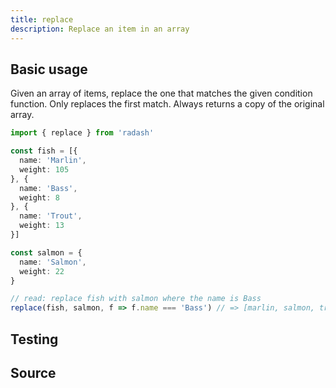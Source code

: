 ```yaml
---
title: replace
description: Replace an item in an array
---
```



## Basic usage

Given an array of items, replace the one that matches the given condition function. Only replaces the first match. Always returns a copy of the original array.

```ts
import { replace } from 'radash'

const fish = [{
  name: 'Marlin',
  weight: 105
}, {
  name: 'Bass',
  weight: 8
}, {
  name: 'Trout',
  weight: 13
}]

const salmon = {
  name: 'Salmon',
  weight: 22
}

// read: replace fish with salmon where the name is Bass
replace(fish, salmon, f => f.name === 'Bass') // => [marlin, salmon, trout]
```

## Testing

<TestingLinkAndPreview module="array" func="replace" />

## Source

<SourceLinkAndPreview module="array" func="replace" />